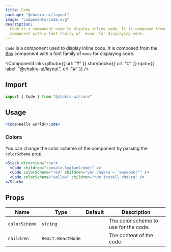 ```yaml
---
title: Code
package: "@chakra-ui/layout"
image: "components/code.svg"
description:
  Code is a component used to display inline code. It is composed from the Box
  component with a font family of `mono` for displaying code.
---
```


`Code` is a component used to display inline code. It is composed from the
[Box](/docs/layout/box) component with a font family of `mono` for displaying
code.

<ComponentLinks
  github={{ url: "#" }}
  storybook={{ url: "#" }}
  npm={{ label: "@chakra-ui/layout", url: "#" }}
/>

<carbon-ad></carbon-ad>

## Import

```js
import { Code } from "@chakra-ui/core"
```

## Usage

```jsx
<Code>Hello world</Code>
```

### Colors

You can change the color scheme of the component by passing the `colorScheme`
prop.

```jsx
<Stack direction="row">
  <Code children="console.log(welcome)" />
  <Code colorScheme="red" children="var chakra = 'awesome!'" />
  <Code colorScheme="yellow" children="npm install chakra" />
</Stack>
```

## Props

| Name          | Type              | Default | Description                           |
| ------------- | ----------------- | ------- | ------------------------------------- |
| `colorScheme` | `string`          |         | The color scheme to use for the code. |
| `children`    | `React.ReactNode` |         | The content of the code.               |
